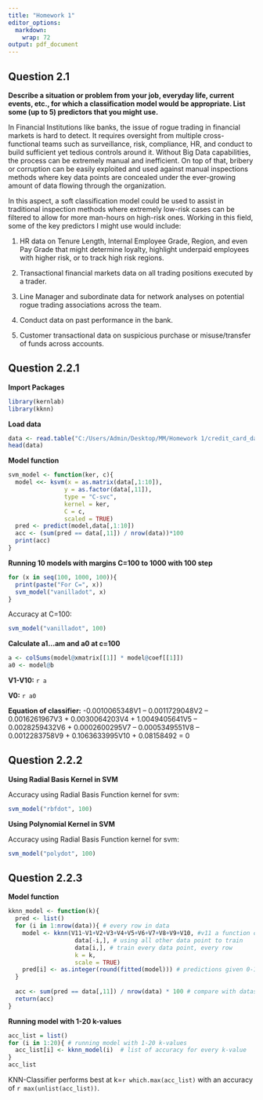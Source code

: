 ```yaml
---
title: "Homework 1"
editor_options:
  markdown:
    wrap: 72
output: pdf_document
---
```


## Question 2.1

**Describe a situation or problem from your job, everyday life, current
events, etc., for which a classification model would be appropriate.
List some (up to 5) predictors that you might use.**

In Financial Institutions like banks, the issue of rogue trading in
financial markets is hard to detect. It requires oversight from multiple
cross-functional teams such as surveillance, risk, compliance, HR, and
conduct to build sufficient yet tedious controls around it. Without Big
Data capabilities, the process can be extremely manual and inefficient.
On top of that, bribery or corruption can be easily exploited and used
against manual inspections methods where key data points are concealed
under the ever-growing amount of data flowing through the organization.

In this aspect, a soft classification model could be used to assist in
traditional inspection methods where extremely low-risk cases can be
filtered to allow for more man-hours on high-risk ones. Working in this
field, some of the key predictors I might use would include:

1.  HR data on Tenure Length, Internal Employee Grade, Region, and even
    Pay Grade that might determine loyalty, highlight underpaid
    employees with higher risk, or to track high risk regions.

2.  Transactional financial markets data on all trading positions
    executed by a trader.

3.  Line Manager and subordinate data for network analyses on potential
    rogue trading associations across the team.

4.  Conduct data on past performance in the bank.

5.  Customer transactional data on suspicious purchase or
    misuse/transfer of funds across accounts.

\newpage

## Question 2.2.1

**Import Packages**

```r
library(kernlab)
library(kknn)
```

**Load data**

```r
data <- read.table("C:/Users/Admin/Desktop/MM/Homework 1/credit_card_data.txt")
head(data)
```

**Model function**

```r
svm_model <- function(ker, c){
  model <<- ksvm(x = as.matrix(data[,1:10]),
                y = as.factor(data[,11]),
                type = "C-svc",
                kernel = ker,
                C = c,
                scaled = TRUE)
  pred <- predict(model,data[,1:10])
  acc <- (sum(pred == data[,11]) / nrow(data))*100
  print(acc)
}
```

**Running 10 models with margins C=100 to 1000 with 100 step**

```r
for (x in seq(100, 1000, 100)){
  print(paste("For C=", x))
  svm_model("vanilladot", x)
}
```

Accuracy at C=100:

```r
svm_model("vanilladot", 100)
```

**Calculate a1...am and a0 at c=100**

```r
a <- colSums(model@xmatrix[[1]] * model@coef[[1]])
a0 <- model@b
```

**V1-V10:** `r a`

**V0:** `r a0`

**Equation of classifier:** -0.0010065348V1 -- 0.0011729048V2 --
0.0016261967V3 + 0.0030064203V4 + 1.0049405641V5 -- 0.0028259432V6 +
0.0002600295V7 -- 0.0005349551V8 -- 0.0012283758V9 + 0.1063633995V10 +
0.08158492 = 0

\newpage

## Question 2.2.2

**Using Radial Basis Kernel in SVM**

Accuracy using Radial Basis Function kernel for svm:

```r
svm_model("rbfdot", 100)
```

**Using Polynomial Kernel in SVM**

Accuracy using Radial Basis Function kernel for svm:

```r
svm_model("polydot", 100)
```

\newpage

## Question 2.2.3

**Model function**

```r
kknn_model <- function(k){
  pred <- list()
  for (i in 1:nrow(data)){ # every row in data
    model <- kknn(V11~V1+V2+V3+V4+V5+V6+V7+V8+V9+V10, #v11 a function of v1-10
                   data[-i,], # using all other data point to train
                   data[i,], # train every data point, every row
                   k = k,
                   scale = TRUE) 
    pred[i] <- as.integer(round(fitted(model))) # predictions given 0-1, round predictions to either 0 or 1 and insert  into list
  }
  
  acc <- sum(pred == data[,11]) / nrow(data) * 100 # compare with dataset to get accuracy
  return(acc)
}
```

**Running model with 1-20 k-values**

```r
acc_list = list()
for (i in 1:20){ # running model with 1-20 k-values
  acc_list[i] <- kknn_model(i)  # list of accuracy for every k-value
}
acc_list
```

KNN-Classifier performs best at k=`r which.max(acc_list)` with an
accuracy of `r max(unlist(acc_list))`.
